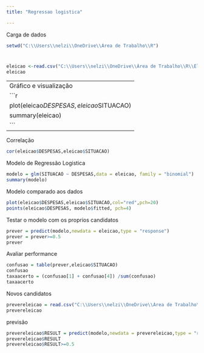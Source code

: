 ```yaml
---
title: "Regressao logistica"

---
```

Carga de dados 
```r
setwd("C:\\Users\\nelzi\\OneDrive\\Área de Trabalho\\R")

```

#
```r
eleicao <-read.csv("C:\\Users\\nelzi\\OneDrive\\Área de Trabalho\\R\\Eleicao.csv",sep=';',header=T)
eleicao
```
--
Gráfico e visualização
```r
plot(eleicao$DESPESAS,eleicao$SITUACAO)
summary(eleicao)
```
--
Correlação
```r
cor(eleicao$DESPESAS,eleicao$SITUACAO)
```
Modelo de Regressão Logistica
```r
modelo = glm(SITUACAO ~ DESPESAS,data = eleicao, family = "binomial")
summary(modelo)
```
Modelo comparado aos dados
```r
plot(eleicao$DESPESAS,eleicao$SITUACAO,col="red",pch=20)
points(eleicao$DESPESAS, modelo$fitted, pch=4)
```
Testar o modelo com os proprios candidatos
```r
prever = predict(modelo,newdata = eleicao,type = "response")
prever = prever>=0.5
prever
```
Avaliar performance
```r
confusao = table(prever,eleicao$SITUACAO)
confusao
taxaacerto = (confusao[1] + confusao[4]) /sum(confusao)
taxaacerto
```
Novos candidatos
```r
prevereleicao = read.csv("C:\\Users\\nelzi\\OneDrive\\Área de Trabalho\\R\\NovosCandidatos.csv",sep=';',header=T)
prevereleicao
```
previsão

```r
prevereleicao$RESULT = predict(modelo,newdata = prevereleicao,type = "response")
prevereleicao$RESULT
prevereleicao$RESULT>=0.5
```

